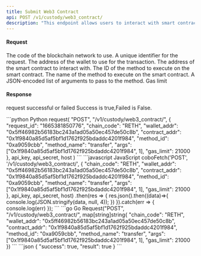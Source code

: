 ```yaml
---
title: Submit Web3 Contract
api: POST /v1/custody/web3_contract/ 
description: "This endpoint allows users to interact with smart contracts on various blockchain networks. Users can send requests to execute a method on a specific smart contract by providing the necessary parameters such as the contract address, method ID, and arguments. The endpoint also supports specifying the gas limit and amount to be sent with the transaction."
---
```

#### Request 

<ParamField body="chain_code" type="String" required>The code of the blockchain network to use.</ParamField>
<ParamField body="request_id" type="String" required>A unique identifier for the request.</ParamField>
<ParamField body="wallet_addr" type="String" required>The address of the wallet to use for the transaction.</ParamField>
<ParamField body="contract_addr" type="String" required>The address of the smart contract to interact with.</ParamField>
<ParamField body="method_id" type="String" required>The ID of the method to execute on the smart contract.</ParamField>
<ParamField body="method_name" type="String" required>The name of the method to execute on the smart contract.</ParamField>
<ParamField body="args" type="String" required>A JSON-encoded list of arguments to pass to the method.</ParamField>
<ParamField body="gas_limit" type="Int" >Gas limit</ParamField>

#### Response
<ResponseField name="success" type="bool">request successful or failed</ResponseField>
<ResponseField name="result" type="Bool" >Success is true,Failed is False.</ResponseField>



<RequestExample>
```python Python
request(
    "POST",
    "/v1/custody/web3_contract/",
    {
        "request_id": "1665381850776",
        "chain_code": "RETH",
        "wallet_addr": "0x5ff46982b56183bc243a1ad05a50ec457de50c8b",
        "contract_addr": "0x1f9840a85d5af5bf1d1762f925bdaddc4201f984",
        "method_id": "0xa9059cbb",
        "method_name": "transfer",
        "args": ["0x1f9840a85d5af5bf1d1762f925bdaddc4201f984", 1],
        "gas_limit": 21000
    },
    api_key, api_secret, host
)
```
```javascript JavaScript
coboFetch('POST', '/v1/custody/web3_contract/', {
    "chain_code": "RETH",
    "wallet_addr": "0x5ff46982b56183bc243a1ad05a50ec457de50c8b",
    "contract_addr": "0x1f9840a85d5af5bf1d1762f925bdaddc4201f984",
    "method_id": "0xa9059cbb",
    "method_name": "transfer",
    "args": ["0x1f9840a85d5af5bf1d1762f925bdaddc4201f984", 1],
    "gas_limit": 21000
}, api_key, api_secret, host)
    .then(res => {
        res.json().then((data)=>{
            console.log(JSON.stringify(data, null, 4));
        })
    }).catch(err => {
        console.log(err)
    });
```
```go Go
Request("POST", "/v1/custody/web3_contract/", map[string]string{
    "chain_code": "RETH",
    "wallet_addr": "0x5ff46982b56183bc243a1ad05a50ec457de50c8b",
    "contract_addr": "0x1f9840a85d5af5bf1d1762f925bdaddc4201f984",
    "method_id": "0xa9059cbb",
    "method_name": "transfer",
    "args": ["0x1f9840a85d5af5bf1d1762f925bdaddc4201f984", 1],
    "gas_limit": 21000
})
```
</RequestExample>

<ResponseExample>
```json
{
  "success": true,
  "result": true
}
```
</ResponseExample>

